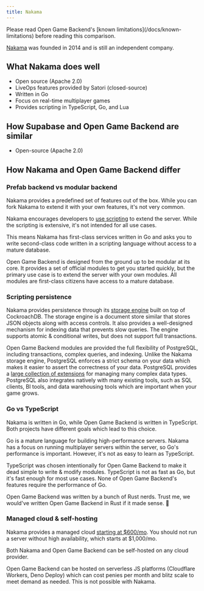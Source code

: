 ```yaml
---
title: Nakama
---
```


<Note>
  Please read Open Game Backend's [known limitations](/docs/known-limitations)
  before reading this comparison.
</Note>

[Nakama](https://heroiclabs.com/nakama/) was founded in 2014 and is still an independent company.

## What Nakama does well

- Open source (Apache 2.0)
- LiveOps features provided by Satori (closed-source)
- Written in Go
- Focus on real-time multiplayer games
- Provides scripting in TypeScript, Go, and Lua

## How Supabase and Open Game Backend are similar

- Open-source (Apache 2.0)

## How Nakama and Open Game Backend differ

### Prefab backend vs modular backend

Nakama provides a predefined set of features out of the box. While you can fork Nakama to extend it with your own features, it's not very common.

Nakama encourages developers to [use scripting](https://heroiclabs.com/docs/nakama/server-framework/introduction/index.html) to extend the server. While the scripting is extensive, it's not intended for all use cases.

This means Nakama has first-class services written in Go and asks you to write second-class code written in a scripting language without access to a mature database.

Open Game Backend is designed from the ground up to be modular at its core. It provides a set of official modules to get you started quickly, but the primary use case is to extend the server with your own modules. All modules are first-class citizens have access to a mature database.

### Scripting persistence

Nakama provides persistence through its [storage engine](https://heroiclabs.com/docs/nakama/concepts/storage/) built on top of CockroachDB. The storage engine is a document store similar that stores JSON objects along with access controls. It also provides a well-designed mechanism for indexing data that prevents slow queries. The engine supports atomic & conditional writes, but does not support full transactions.

Open Game Backend modules are provided the full flexibility of PostgreSQL, including transactions, complex queries, and indexing. Unlike the Nakama storage engine, PostgreSQL enforces a strict schema on your data which makes it easier to assert the correctness of your data. PostgreSQL provides a [large collection of extensions](https://neon.tech/docs/extensions/pg-extensions) for managing many complex data types. PostgreSQL also integrates natively with many existing tools, such as SQL clients, BI tools, and data warehousing tools which are important when your game grows.

### Go vs TypeScript

Nakama is written in Go, while Open Game Backend is written in TypeScript. Both projects have different goals which lead to this choice.

Go is a mature language for building high-performance servers. Nakama has a focus on running multiplayer servers within the server, so Go's performance is important. However, it's not as easy to learn as TypeScript.

TypeScript was chosen intentionally for Open Game Backend to make it dead simple to write & modify modules. TypeScript is not as fast as Go, but it's fast enough for most use cases. None of Open Game Backend's features require the performance of Go.

<Note>
  Open Game Backend was written by a bunch of Rust nerds. Trust me, we would've
  written Open Game Backend in Rust if it made sense. 🦀
</Note>

### Managed cloud & self-hosting

Nakama provides a managed cloud [starting at $600/mo](https://heroiclabs.com/pricing/). You should not run a server without high availability, which starts at $1,000/mo.

Both Nakama and Open Game Backend can be self-hosted on any cloud provider.

Open Game Backend can be hosted on serverless JS platforms (Cloudflare Workers, Deno Deploy) which can cost penies per month and blitz scale to meet demand as needed. This is not possible with Nakama.
